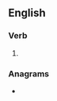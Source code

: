 ==English==

===Verb===
{{head|en|verb form}}

# {{en-past of|waitress}}

===Anagrams===
* {{l|en|watersides}}